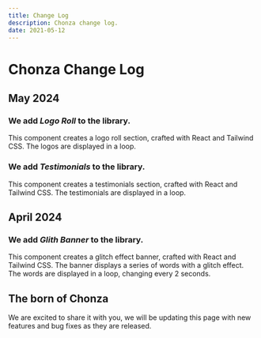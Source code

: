 ```yaml
---
title: Change Log
description: Chonza change log.
date: 2021-05-12
---
```


# Chonza Change Log

## May 2024

### We add ***Logo Roll*** to the library.

This component creates a logo roll section, crafted with React and Tailwind CSS. The logos are displayed in a loop. 

<ComponentPreview name="logo-roll"/>

### We add ***Testimonials*** to the library.

This component creates a testimonials section, crafted with React and Tailwind CSS. The testimonials are displayed in a loop.

<ComponentPreview name="testimonials"/>


## April 2024

### We add ***Glith Banner*** to the library.

This component creates a glitch effect banner, crafted with React and Tailwind CSS. The banner displays a series of words with a glitch effect. The words are displayed in a loop, changing every 2 seconds.

<ComponentPreview name="glitch"/> 

## The born of Chonza

We are excited to share it with you, we will be updating this page with new features and bug fixes as they are released.
